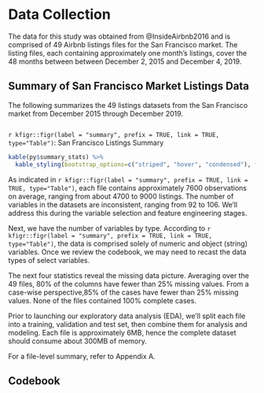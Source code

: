 # Data Collection
The data for this study was obtained from @InsideAirbnb2016 and is comprised of 49 Airbnb listings files for the San Francisco market. The listing files, each containing approximately one month's listings, cover the 48 months between between December 2, 2015 and December 4, 2019. 

## Summary of San Francisco Market Listings Data
The following summarizes the 49 listings datasets from the San Francisco market from December 2015 through December 2019.
```python
```

`r kfigr::figr(label = "summary", prefix = TRUE, link = TRUE, type="Table")`: San Francisco Listings Summary
```r
kable(py$summary_stats) %>%
  kable_styling(bootstrap_options=c("striped", "hover", "condensed"), full_width=T)
```

As indicated in `r kfigr::figr(label = "summary", prefix = TRUE, link = TRUE, type="Table")`, each file contains approximately 7600 observations on average, ranging from about 4700 to 9000 listings. The number of variables in the datasets are inconsistent, ranging from 92 to 106. We'll address this during the variable selection and feature engineering stages.    

Next, we have the number of variables by type. According to `r kfigr::figr(label = "summary", prefix = TRUE, link = TRUE, type="Table")`, the data is comprised solely of numeric and object (string) variables. Once we review the codebook, we may need to recast the data types of select variables. 

The next four statistics reveal the missing data picture. Averaging over the 49 files, 80% of the columns have fewer than 25% missing values. From a case-wise perspective,85% of the cases have fewer than 25% missing values. None of the files contained 100% complete cases.

Prior to launching our exploratory data analysis (EDA), we'll split each file into a training, validation and test set, then combine them for analysis and modeling. Each file is approximately 6MB, hence the complete dataset should consume about 300MB of memory.

For a file-level summary, refer to Appendix A.

## Codebook
